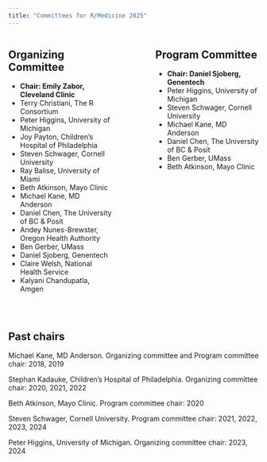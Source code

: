 ```yaml
---
title: "Committees for R/Medicine 2025"
---
```


:::::: columns
::: {.column width="45%"}
## Organizing Committee

-   **Chair: Emily Zabor, Cleveland Clinic**
-   Terry Christiani, The R Consortium
-   Peter Higgins, University of Michigan
-   Joy Payton, Children's Hospital of Philadelphia
-   Steven Schwager, Cornell University
-   Ray Balise, University of Miami
-   Beth Atkinson, Mayo Clinic
-   Michael Kane, MD Anderson
-   Daniel Chen, The University of BC & Posit
-   Andey Nunes-Brewster, Oregon Health Authority
-   Ben Gerber, UMass
-   Daniel Sjoberg, Genentech
-   Claire Welsh, National Health Service
-   Kalyani Chandupatla, Amgen
:::

::: {.column width="10%"}
<!-- empty column to create gap -->
:::

::: {.column width="45%"}
## Program Committee

-   **Chair: Daniel Sjoberg, Genentech**
-   Peter Higgins, University of Michigan
-   Steven Schwager, Cornell University
-   Michael Kane, MD Anderson
-   Daniel Chen, The University of BC & Posit
-   Ben Gerber, UMass
-   Beth Atkinson, Mayo Clinic
:::
::::::

<br>

## Past chairs

Michael Kane, MD Anderson. Organizing committee and Program committee chair: 2018, 2019

Stephan Kadauke, Children's Hospital of Philadelphia. Organizing committee chair: 2020, 2021, 2022

Beth Atkinson, Mayo Clinic. Program committee chair: 2020

Steven Schwager, Cornell University. Program committee chair: 2021, 2022, 2023, 2024

Peter Higgins, University of Michigan. Organizing committee chair: 2023, 2024


